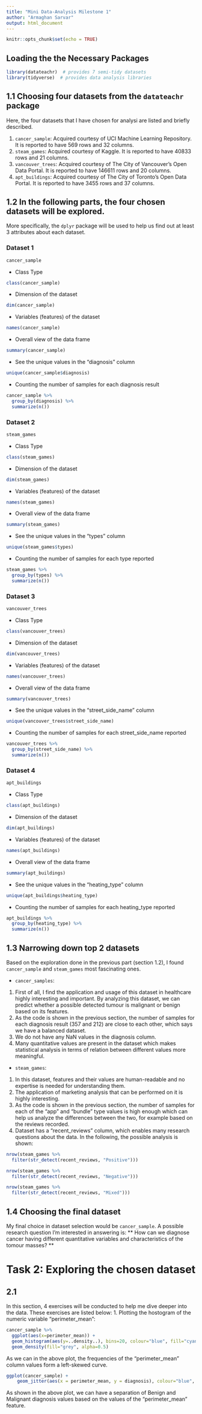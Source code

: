 ```yaml
---
title: "Mini Data-Analysis Milestone 1"
author: "Armaghan Sarvar"
output: html_document
---
```


```r
knitr::opts_chunk$set(echo = TRUE)
```

## Loading the the Necessary Packages

```r
library(datateachr)  # provides 7 semi-tidy datasets
library(tidyverse)  # provides data analysis libraries
```


## 1.1 Choosing four datasets from the `datateachr` package

Here, the four datasets that I have chosen for analysi are listed and briefly described.

1. `cancer_sample`: Acquired courtesy of UCI Machine Learning Repository. It is reported to have 569 rows and 32 columns.
2. `steam_games`: Acquired courtesy of Kaggle. It is reported to have 40833 rows and 21 columns.
3. `vancouver_trees`: Acquired courtesy of The City of Vancouver’s Open Data Portal. It is reported to have 146611 rows and 20 columns.
4. `apt_buildings`: Acquired courtesy of The City of Toronto’s Open Data Portal. It is reported to have 3455 rows and 37 columns.


## 1.2 In the following parts, the four chosen datasets will be explored. 
More specifically, the `dplyr` package will be used to help us find out at least 3 attributes about each dataset. 

### Dataset 1

```r
cancer_sample
```

* Class Type
```r
class(cancer_sample)
```


* Dimension of the dataset
```r
dim(cancer_sample)
```


* Variables (features) of the dataset
```r
names(cancer_sample)
```

* Overall view of the data frame

```r
summary(cancer_sample)
```


* See the unique values in the "diagnosis" column
```r
unique(cancer_sample$diagnosis)
```


* Counting the number of samples for each diagnosis result
```r
cancer_sample %>%
  group_by(diagnosis) %>%
  summarize(n())
```


### Dataset 2


```r
steam_games
```

* Class Type
```r
class(steam_games)
```


* Dimension of the dataset
```r
dim(steam_games)
```


* Variables (features) of the dataset
```r
names(steam_games)
```


* Overall view of the data frame

```r
summary(steam_games)
```


* See the unique values in the "types" column
```r
unique(steam_games$types)
```


* Counting the number of samples for each type reported
```r
steam_games %>%
  group_by(types) %>%
  summarize(n())
```



### Dataset 3


```r
vancouver_trees
```

* Class Type
```r
class(vancouver_trees)
```


* Dimension of the dataset
```r
dim(vancouver_trees)
```


* Variables (features) of the dataset
```r
names(vancouver_trees)
```


* Overall view of the data frame

```r
summary(vancouver_trees)
```


* See the unique values in the "street_side_name" column
```r
unique(vancouver_trees$street_side_name)
```


* Counting the number of samples for each street_side_name reported
```r
vancouver_trees %>%
  group_by(street_side_name) %>%
  summarize(n())
```


### Dataset 4


```r
apt_buildings
```

* Class Type
```r
class(apt_buildings)
```


* Dimension of the dataset
```r
dim(apt_buildings)
```


* Variables (features) of the dataset
```r
names(apt_buildings)
```


* Overall view of the data frame

```r
summary(apt_buildings)
```


* See the unique values in the "heating_type" column
```r
unique(apt_buildings$heating_type)
```


* Counting the number of samples for each heating_type reported
```r
apt_buildings %>%
  group_by(heating_type) %>%
  summarize(n())
```


## 1.3 Narrowing down top 2 datasets
Based on the exploration done in the previous part (section 1.2), I found `cancer_sample` and `steam_games` most fascinating ones.

* `cancer_samples`: 
1. First of all, I find the application and usage of this dataset in healthcare highly interesting and important. 
By analyzing this dataset, we can predict whether a possible detected tumour is malignant or benign based on its features.
2. As the code is shown in the previous section, the number of samples for each diagnosis result (357	and	212) are close to each other, which says we have a balanced dataset.
3. We do not have any NaN values in the diagnosis column.
4. Many quantitative values are present in the dataset which makes statistical analysis in terms of relation between different values more meaningful.

* `steam_games`: 
1. In this dataset, features and their values are human-readable and no expertise is needed for understanding them.
2. The application of marketing analysis that can be performed on it is highly interesting.
3. As the code is shown in the previous section, the number of samples for each of the "app" and "bundle" type values is high enough which can help us analyze the differences between the two, for example based on the reviews recorded.  
4. Dataset has a "recent_reviews" column, which enables many research questions about the data. In the following, the possible analysis is shown:

```r
nrow(steam_games %>%
  filter(str_detect(recent_reviews, "Positive")))
```
```r
nrow(steam_games %>%
  filter(str_detect(recent_reviews, "Negative")))
```

```r
nrow(steam_games %>%
  filter(str_detect(recent_reviews, "Mixed")))
```



## 1.4 Choosing the final dataset

My final choice in dataset selection would be `cancer_sample`.
A possible research question I'm interested in answering is: 
** How can we diagnose cancer having different quantitative variables and characteristics of the tomour masses? **



# Task 2: Exploring the chosen dataset

## 2.1 
In this section, 4 exercises will be conducted to help me dive deeper into the data. These exercises are listed below:
1. Plotting the hostogram of the numeric variable "perimeter_mean":


```r
cancer_sample %>%
  ggplot(aes(x=perimeter_mean)) + 
  geom_histogram(aes(y=..density..), bins=20, colour="blue", fill="cyan") +
  geom_density(fill="grey", alpha=0.5)
```
As we can in the above plot, the frequencies of the "perimeter_mean" column values form a left-skewed curve. 

```r
ggplot(cancer_sample) +
    geom_jitter(aes(x = perimeter_mean, y = diagnosis), colour="blue", alpha = 0.1)
```
As shown in the above plot, we can have a separation of Benign and Malignant diagnosis values based on the values of the "perimeter_mean" feature.


